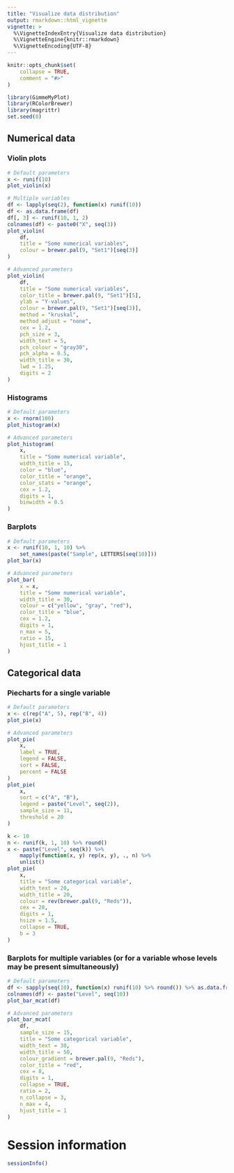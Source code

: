 ```yaml
---
title: "Visualize data distribution"
output: rmarkdown::html_vignette
vignette: >
  %\VignetteIndexEntry{Visualize data distribution}
  %\VignetteEngine{knitr::rmarkdown}
  %\VignetteEncoding{UTF-8}
---
```


```r
knitr::opts_chunk$set(
    collapse = TRUE,
    comment = "#>"
)
```

```r
library(GimmeMyPlot)
library(RColorBrewer)
library(magrittr)
set.seed(0)
```

## Numerical data
### Violin plots
```r
# Default parameters
x <- runif(10)
plot_violin(x)
```

```r
# Multiple variables
df <- lapply(seq(2), function(x) runif(10))
df <- as.data.frame(df)
df[, 3] <- runif(10, 1, 2)
colnames(df) <- paste0("X", seq(3))
plot_violin(
    df,
    title = "Some numerical variables",
    colour = brewer.pal(9, "Set1")[seq(3)]
)

# Advanced parameters
plot_violin(
    df,
    title = "Some numerical variables",
    color_title = brewer.pal(9, "Set1")[5],
    ylab = "Y-values",
    colour = brewer.pal(9, "Set1")[seq(3)],
    method = "kruskal",
    method_adjust = "none",
    cex = 1.2,
    pch_size = 3,
    width_text = 5,
    pch_colour = "gray30",
    pch_alpha = 0.5,
    width_title = 30,
    lwd = 1.25,
    digits = 2
)
```

### Histograms
```r
# Default parameters
x <- rnorm(100)
plot_histogram(x)

# Advanced parameters
plot_histogram(
    x,
    title = "Some numerical variable",
    width_title = 15,
    color = "blue",
    color_title = "orange",
    color_stats = "orange",
    cex = 1.2,
    digits = 1,
    binwidth = 0.5
)
```

### Barplots
```r
# Default parameters
x <- runif(10, 1, 10) %>%
    set_names(paste("Sample", LETTERS[seq(10)]))
plot_bar(x)
```

```r
# Advanced parameters
plot_bar(
    x = x,
    title = "Some numerical variable",
    width_title = 30,
    colour = c("yellow", "gray", "red"),
    color_title = "blue",
    cex = 1.2,
    digits = 1,
    n_max = 5,
    ratio = 15,
    hjust_title = 1
)
```

## Categorical data
### Piecharts for a single variable
```r
# Default parameters
x <- c(rep("A", 5), rep("B", 4))
plot_pie(x)
```

```r
# Advanced parameters
plot_pie(
    x,
    label = TRUE,
    legend = FALSE,
    sort = FALSE,
    percent = FALSE
)
plot_pie(
    x,
    sort = c("A", "B"),
    legend = paste("Level", seq(2)),
    sample_size = 11,
    threshold = 20
)

k <- 10
n <- runif(k, 1, 10) %>% round()
x <- paste("Level", seq(k)) %>%
    mapply(function(x, y) rep(x, y), ., n) %>%
    unlist()
plot_pie(
    x,
    title = "Some categorical variable",
    width_text = 20,
    width_title = 20,
    colour = rev(brewer.pal(9, "Reds")),
    cex = 20,
    digits = 1,
    hsize = 1.5,
    collapse = TRUE,
    b = 3
)
```

### Barplots for multiple variables (or for a variable whose levels may be present simultaneously)
```r
# Default parameters
df <- sapply(seq(10), function(x) runif(10) %>% round()) %>% as.data.frame()
colnames(df) <- paste("Level", seq(10))
plot_bar_mcat(df)
```

```r
# Advanced parameters
plot_bar_mcat(
    df,
    sample_size = 15,
    title = "Some categorical variable",
    width_text = 30,
    width_title = 50,
    colour_gradient = brewer.pal(9, "Reds"),
    color_title = "red",
    cex = 8,
    digits = 1,
    collapse = TRUE,
    ratio = 2,
    n_collapse = 3,
    n_max = 4,
    hjust_title = 1
)
```

# Session information
```r
sessionInfo()
```
